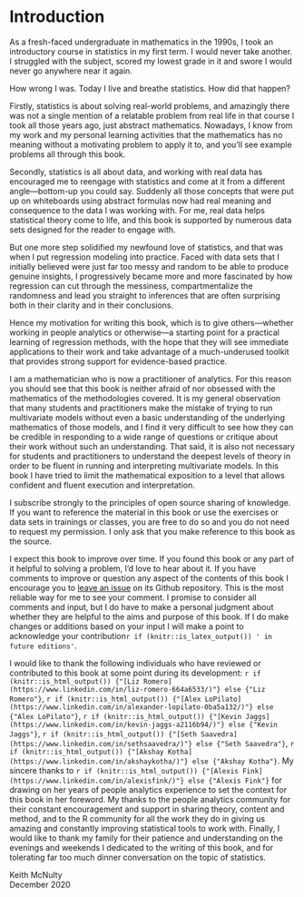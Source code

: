 # Introduction {-}

As a fresh-faced undergraduate in mathematics in the 1990s, I took an introductory course in statistics in my first term.  I would never take another.  I struggled with the subject, scored my lowest grade in it and swore I would never go anywhere near it again.  

How wrong I was.  Today I live and breathe statistics.  How did that happen?  

Firstly, statistics is about solving real-world problems, and amazingly there was not a single mention of a relatable problem from real life in that course I took all those years ago, just abstract mathematics. Nowadays, I know from my work and my personal learning activities that the mathematics has no meaning without a motivating problem to apply it to, and you'll see example problems all through this book.  

Secondly, statistics is all about data, and working with real data has encouraged me to reengage with statistics and come at it from a different angle---bottom-up you could say.  Suddenly all those concepts that were put up on whiteboards using abstract formulas now had real meaning and consequence to the data I was working with.  For me, real data helps statistical theory come to life, and this book is supported by numerous data sets designed for the reader to engage with.

But one more step solidified my newfound love of statistics, and that was when I put regression modeling into practice.  Faced with data sets that I initially believed were just far too messy and random to be able to produce genuine insights, I progressively became more and more fascinated by how regression can cut through the messiness, compartmentalize the randomness and lead you straight to inferences that are often surprising both in their clarity and in their conclusions.

Hence my motivation for writing this book, which is to give others---whether working in people analytics or otherwise---a starting point for a practical learning of regression methods, with the hope that they will see immediate applications to their work and take advantage of a much-underused toolkit that provides strong support for evidence-based practice. 

I am a mathematician who is now a practitioner of analytics.  For this reason you should see that this book is neither afraid of nor obsessed with the mathematics of the methodologies covered.  It is my general observation that many students and practitioners make the mistake of trying to run multivariate models without even a basic understanding of the underlying mathematics of those models, and I find it very difficult to see how they can be credible in responding to a wide range of questions or critique about their work without such an understanding.  That said, it is also not necessary for students and practitioners to understand the deepest levels of theory in order to be fluent in running and interpreting multivariate models.  In this book I have tried to limit the mathematical exposition to a level that allows confident and fluent execution and interpretation.

I subscribe strongly to the principles of open source sharing of knowledge.  If you want to reference the material in this book or use the exercises or data sets in trainings or classes, you are free to do so and you do not need to request my permission.  I only ask that you make reference to this book as the source.  

I expect this book to improve over time.  If you found this book or any part of it helpful to solving a problem, I'd love to hear about it.  If you have comments to improve or question any aspect of the contents of this book I encourage you to [leave an issue](https://github.com/keithmcnulty/peopleanalytics-regression-book/issues) on its Github repository.  This is the most reliable way for me to see your comment.  I promise to consider all comments and input, but I do have to make a personal judgment about whether they are helpful to the aims and purpose of this book.  If I do make changes or additions based on your input I will make a point to acknowledge your contribution`r if (knitr::is_latex_output()) ' in future editions'`.

I would like to thank the following individuals who have reviewed or contributed to this book at some point during its development: `r if (knitr::is_html_output()) {"[Liz Romero](https://www.linkedin.com/in/liz-romero-664a6533/)"} else {"Liz Romero"}`, `r if (knitr::is_html_output()) {"[Alex LoPilato](https://www.linkedin.com/in/alexander-lopilato-0ba5a132/)"} else {"Alex LoPilato"}`, `r if (knitr::is_html_output()) {"[Kevin Jaggs](https://www.linkedin.com/in/kevin-jaggs-a2116b94/)"} else {"Kevin Jaggs"}`, `r if (knitr::is_html_output()) {"[Seth Saavedra](https://www.linkedin.com/in/sethsaavedra/)"} else {"Seth Saavedra"}`, `r if (knitr::is_html_output()) {"[Akshay Kotha](https://www.linkedin.com/in/akshaykotha/)"} else {"Akshay Kotha"}`.  My sincere thanks to `r if (knitr::is_html_output()) {"[Alexis Fink](https://www.linkedin.com/in/alexisfink/)"} else {"Alexis Fink"}` for drawing on her years of people analytics experience to set the context for this book in her foreword. My thanks to the people analytics community for their constant encouragement and support in sharing theory, content and method, and to the R community for all the work they do in giving us amazing and constantly improving statistical tools to work with. Finally, I would like to thank my family for their patience and understanding on the evenings and weekends I dedicated to the writing of this book, and for tolerating far too much dinner conversation on the topic of statistics.


Keith McNulty \
December 2020
